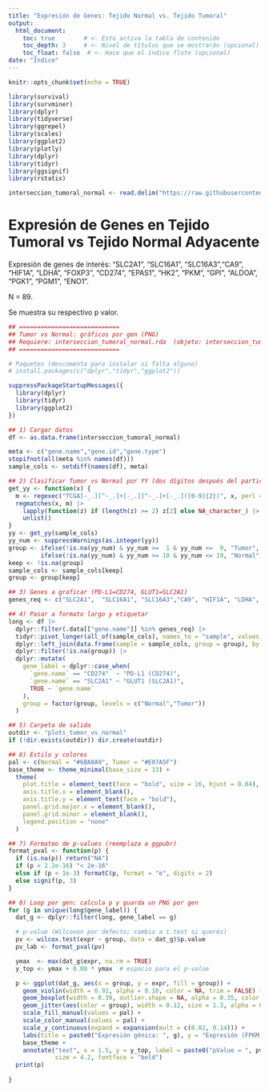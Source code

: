 ```yaml
---
title: "Expresión de Genes: Tejido Normal vs. Tejido Tumoral"
output: 
  html_document:
    toc: true        # <- Esto activa la tabla de contenido
    toc_depth: 3     # <- Nivel de títulos que se mostrarán (opcional)
    toc_float: false  # <- Hace que el índice flote (opcional)
date: "Índice"
---
```


```r
knitr::opts_chunk$set(echo = TRUE)

library(survival)
library(survminer)
library(dplyr)
library(tidyverse)
library(ggrepel)
library(scales)
library(ggplot2)
library(plotly)
library(dplyr)
library(tidyr)
library(ggsignif)
library(rstatix)

```

```r

interseccion_tumoral_normal <- read.delim("https://raw.githubusercontent.com/Lamartaav/TESIS/refs/heads/main/interseccion_tumoral_normal.tsv")

```

# Expresión de Genes en Tejido Tumoral vs Tejido Normal Adyacente

Expresión de genes de interés: "SLC2A1",  "SLC16A1", "SLC16A3","CA9", "HIF1A", "LDHA", "FOXP3", "CD274", "EPAS1", "HK2", "PKM", "GPI", "ALDOA", "PGK1", "PGM1", "ENO1".

N = 89.

Se muestra su respectivo p valor. 


```r

## ============================
## Tumor vs Normal: gráficos por gen (PNG)
## Requiere: interseccion_tumoral_normal.rda  (objeto: interseccion_tumoral_normal)
## ============================

# Paquetes (descomenta para instalar si falta alguno)
# install.packages(c("dplyr","tidyr","ggplot2"))

suppressPackageStartupMessages({
  library(dplyr)
  library(tidyr)
  library(ggplot2)
})

## 1) Cargar datos
df <- as.data.frame(interseccion_tumoral_normal)

meta <- c("gene.name","gene.id","gene.type")
stopifnot(all(meta %in% names(df)))
sample_cols <- setdiff(names(df), meta)

## 2) Clasificar Tumor vs Normal por YY (dos dígitos después del participant ID)
get_yy <- function(x) {
  m <- regexec("TCGA[-_.][^-_.]+[-_.][^-_.]+[-_.]([0-9]{2})", x, perl = TRUE, ignore.case = TRUE)
  regmatches(x, m) |>
    lapply(function(z) if (length(z) >= 2) z[2] else NA_character_) |>
    unlist()
}
yy <- get_yy(sample_cols)
yy_num <- suppressWarnings(as.integer(yy))
group <- ifelse(!is.na(yy_num) & yy_num >=  1 & yy_num <=  9, "Tumor",
         ifelse(!is.na(yy_num) & yy_num >= 10 & yy_num <= 19, "Normal", NA_character_))
keep <- !is.na(group)
sample_cols <- sample_cols[keep]
group <- group[keep]

## 3) Genes a graficar (PD-L1=CD274, GLUT1=SLC2A1)
genes_req <- c("SLC2A1",  "SLC16A1", "SLC16A3","CA9", "HIF1A", "LDHA", "FOXP3", "CD274", "EPAS1", "HK2", "PKM", "GPI", "ALDOA", "PGK1", "PGM1", "ENO1")

## 4) Pasar a formato largo y etiquetar
long <- df |>
  dplyr::filter(.data[["gene.name"]] %in% genes_req) |>
  tidyr::pivot_longer(all_of(sample_cols), names_to = "sample", values_to = "expr") |>
  dplyr::left_join(data.frame(sample = sample_cols, group = group), by = "sample") |>
  dplyr::filter(!is.na(group)) |>
  dplyr::mutate(
    gene_label = dplyr::case_when(
      `gene.name` == "CD274"  ~ "PD-L1 (CD274)",
      `gene.name` == "SLC2A1" ~ "GLUT1 (SLC2A1)",
      TRUE ~ `gene.name`
    ),
    group = factor(group, levels = c("Normal","Tumor"))
  )

## 5) Carpeta de salida
outdir <- "plots_tumor_vs_normal"
if (!dir.exists(outdir)) dir.create(outdir)

## 6) Estilo y colores
pal <- c(Normal = "#6BA8A9", Tumor = "#E07A5F")
base_theme <- theme_minimal(base_size = 13) +
  theme(
    plot.title = element_text(face = "bold", size = 16, hjust = 0.04),
    axis.title.x = element_blank(),
    axis.title.y = element_text(face = "bold"),
    panel.grid.major.x = element_blank(),
    panel.grid.minor = element_blank(),
    legend.position = "none"
  )

## 7) Formateo de p-values (reemplaza a ggpubr)
format_pval <- function(p) {
  if (is.na(p)) return("NA")
  if (p < 2.2e-16) "< 2e-16"
  else if (p < 1e-3) formatC(p, format = "e", digits = 2)
  else signif(p, 3)
}

## 8) Loop por gen: calcula p y guarda un PNG por gen
for (g in unique(long$gene_label)) {
  dat_g <- dplyr::filter(long, gene_label == g)

  # p‑value (Wilcoxon por defecto; cambia a t.test si querés)
  pv <- wilcox.test(expr ~ group, data = dat_g)$p.value
  pv_lab <- format_pval(pv)

  ymax  <- max(dat_g$expr, na.rm = TRUE)
  y_top <- ymax + 0.08 * ymax  # espacio para el p-value

  p <- ggplot(dat_g, aes(x = group, y = expr, fill = group)) +
    geom_violin(width = 0.92, alpha = 0.10, color = NA, trim = FALSE) +
    geom_boxplot(width = 0.30, outlier.shape = NA, alpha = 0.35, color = "grey25") +
    geom_jitter(aes(color = group), width = 0.12, size = 1.3, alpha = 0.55) +
    scale_fill_manual(values = pal) +
    scale_color_manual(values = pal) +
    scale_y_continuous(expand = expansion(mult = c(0.02, 0.14))) +
    labs(title = paste0("Expresión génica: ", g), y = "Expresión (FPKM_UQ_UNSTRANDED)") +
    base_theme +
    annotate("text", x = 1.5, y = y_top, label = paste0("pValue = ", pv_lab),
             size = 4.2, fontface = "bold")
  print(p)
  
}

```

